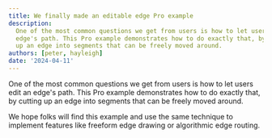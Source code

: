 ```yaml
---
title: We finally made an editable edge Pro example
description:
  One of the most common questions we get from users is how to let users edit an
  edge's path. This Pro example demonstrates how to do exactly that, by cutting
  up an edge into segments that can be freely moved around.
authors: [peter, hayleigh]
date: '2024-04-11'
---
```



One of the most common questions we get from users is how to let users edit an
edge's path. This Pro example demonstrates how to do exactly that, by cutting
up an edge into segments that can be freely moved around.

We hope folks will find this example and use the same technique to implement
features like freeform edge drawing or algorithmic edge routing.

<ProExampleViewer variant="dark" slug="editable-edge" />
